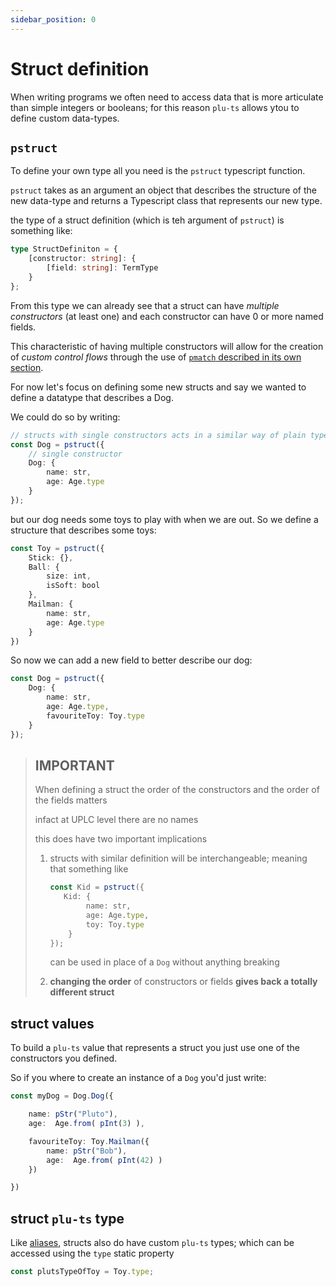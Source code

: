 ```yaml
---
sidebar_position: 0
---
```


# Struct definition

When writing programs we often need to access data that is more articulate than simple integers or booleans; for this reason `plu-ts` allows ytou to define custom data-types.

## `pstruct`

To define your own type all you need is the `pstruct` typescript function.

`pstruct` takes as an argument an object that describes the structure of the new data-type and returns a Typescript class that represents our new type.

the type of a struct definition (which is teh argument of `pstruct`) is something like:

```ts
type StructDefiniton = {
    [constructor: string]: {
        [field: string]: TermType
    }
};
```

From this type we can already see that a struct can have *multiple constructors* (at least one) and each constructor can have 0 or more named fields.

This characteristic of having multiple constructors will allow for the creation of *custom control flows* through the use of [`pmatch` described in its own section](../../Control%20Flow/pmatch).

For now let's focus on defining some new structs and say we wanted to define a datatype that describes a Dog.

We could do so by writing:
```ts
// structs with single constructors acts in a similar way of plain typescript object
const Dog = pstruct({
    // single constructor
    Dog: {
        name: str,
        age: Age.type
    }
});
```

but our dog needs some toys to play with when we are out. So we define a structure that describes some toys:

```ts
const Toy = pstruct({
    Stick: {},
    Ball: {
        size: int,
        isSoft: bool
    },
    Mailman: {
        name: str,
        age: Age.type
    }
})
```
So now we can add a new field to better describe our dog:
```ts
const Dog = pstruct({
    Dog: {
        name: str,
        age: Age.type,
        favouriteToy: Toy.type
    }
});
```

> ## IMPORTANT
>
> When defining a struct the order of the constructors and the order of the fields matters
>
> infact at UPLC level there are no names
>
> this does have two important implications
>
> 1) structs with similar definition will be interchangeable; meaning that something like
>       ```ts
>       const Kid = pstruct({
>          Kid: {
>               name: str,
>               age: Age.type,
>               toy: Toy.type
>           }
>       });
>       ```
>       can be used in place of a `Dog` without anything breaking
>
> 2) **changing the order** of constructors or fields **gives back a totally different struct**


## struct values

To build a `plu-ts` value that represents a struct you just use one of the constructors you defined.

So if you where to create an instance of a `Dog` you'd just write:
```ts
const myDog = Dog.Dog({

    name: pStr("Pluto"),
    age:  Age.from( pInt(3) ),

    favouriteToy: Toy.Mailman({
        name: pStr("Bob"),
        age:  Age.from( pInt(42) )
    })

})
```

## struct `plu-ts` type

Like [aliases](../aliases), structs also do have custom `plu-ts` types; which can be accessed using the `type` static property

```ts
const plutsTypeOfToy = Toy.type;
```